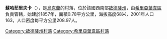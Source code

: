 {{coord|47|28|47|N|30|7|57|E|scale:30000|display=title}}

'''蘇哈茹里夫卡'''（{{lang-uk|Суха Журівка}}），是[[烏克蘭|烏克蘭]]的村落，位於該國西南部[[敖德薩州|敖德薩州]]，由[[希里亞葉韋區|希里亞葉韋區]]負責管轄，始建於1857年，面積0.78平方公里，海拔高度68米，2001年人口163，人口密度每平方公里208.97人。

{{DEFAULTSORT:Суха Журівка}}
[[Category:敖德薩州村落|Category:敖德薩州村落]]
[[Category:希里亞葉韋區村落|Category:希里亞葉韋區村落]]


{{Odessa-geo-stub}}